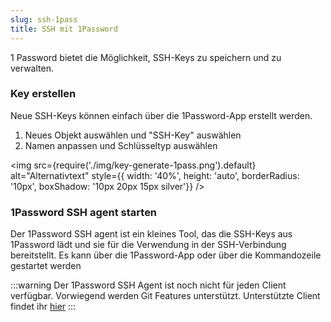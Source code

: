 ```yaml
---
slug: ssh-1pass
title: SSH mit 1Password
---
```


1 Password bietet die Möglichkeit, SSH-Keys zu speichern und zu verwalten.


### Key erstellen
Neue SSH-Keys können einfach über die 1Password-App erstellt werden.
1. Neues Objekt auswählen und "SSH-Key" auswählen
2. Namen anpassen und Schlüsseltyp auswählen

<img
    src={require('./img/key-generate-1pass.png').default}
    alt="Alternativtext"
    style={{ width: '40%', height: 'auto', borderRadius: '10px', boxShadow: '10px 20px 15px silver'}}
/>

### 1Password SSH agent starten
Der 1Password SSH agent ist ein kleines Tool, das die SSH-Keys aus 1Password lädt und sie für die Verwendung in der SSH-Verbindung bereitstellt.
Es kann über die 1Password-App oder über die Kommandozeile gestartet werden

:::warning
Der 1Password SSH Agent ist noch nicht für jeden Client verfügbar. Vorwiegend werden Git Features unterstützt.
Unterstützte Client findet ihr [hier](https://developer.1password.com/docs/ssh/agent/compatibility)
:::
